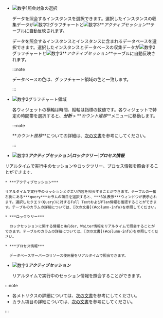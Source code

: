 -   ![数字1](/img/number-01.png)照会対象の選択

    <InDoc product='mysql,redis,cubrid'>

    データを照会するインスタンスを選択できます。選択したインスタンスの収集データが![数字2](/img/number-02.png)グラフチャートと![数字3](/img/number-03.png)**_アクティブセッション_**テーブルに自動反映されます。

    </InDoc>

    <InDoc product='postgresql,oracle'>

    データを照会するインスタンスとインスタンスに含まれるデータベースを選択できます。選択したインスタンスとデータベースの収集データが![数字2](/img/number-02.png)グラフチャートと![数字3](/img/number-03.png)**_アクティブセッション_**テーブルに自動反映されます。

    :::note

    データベースの色は、グラフチャート領域の色と一致します。

    :::

    </InDoc>

-   ![数字2](/img/number-02.png)グラフチャート領域

    各ウィジェットの横軸は時間、縦軸は指標の数値です。各ウィジェットで特定の時間帯を選択すると、**_分析_** > **_カウント推移_**メニューに移動します。

    :::note

    **_カウント推移_**についての詳細は、[次の文書](analysis-count-trend)を参考にしてください。

    :::

<Xclude product='redis'>

-   ![数字3](/img/number-03.png)**_アクティブセッション_**|**_ロックツリー_**|**_プロセス情報_**

  リアルタイムで実行中のセッションやロックツリー、プロセス情報を照会することができます.

    * ***アクティブセッション***

    リアルタイムで実行中のセッションとクエリ内容を照会することができます。テーブルの一番右側にある***query***カラムの項目を選択すると、***SQL表示***ウィンドウが表示されます。選択したクエリ(Query)に対するFull TextおよびPlan情報を確認することができます。テーブルのカラムの詳細については、[次の文書](#column-info)を参照してください。

    * ***ロックツリー***

      ロックセッションに関する情報とHolder、Waiter情報をリアルタイムで照会することができます。テーブルのカラムの詳細については、[次の文書](#column-info)を参照してください。

    * ***プロセス情報***

      データベースサーバーのリソース使用量をリアルタイムで照会できます。

</Xclude>

<InDoc product='redis'>

-   ![数字3](/img/number-03.png)**_アクティブセッション_**

    リアルタイムで実行中のセッション情報を照会することができます。

</InDoc>

:::note

-   各メトリクスの詳細については、[次の文書](metrics-data-list)を参考にしてください。 
-   カラム項目の詳細については、[次の文書](#info-of-column)を参考にしてください。

:::
